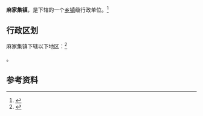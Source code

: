 {{中国乡级行政区|62/11/23/107/000}}

'''麻家集镇'''，是{{PRC admin/fullname|62/11/23/107/000|3}}下辖的一个[[乡镇|乡镇]]级行政单位。<ref>{{PRC admin/ref sgc|{{PRC admin/parent|62/11/23/107/000}}}}</ref>

== 行政区划 ==

麻家集镇下辖以下地区：<ref>{{PRC admin/ref sgc|62/11/23/107/000}}</ref>

{{PRC admin/children|62/11/23/107/000}}。

== 参考资料 ==

{{reflist}}

{{行政区划小作品}}
{{PRC admin/navcat|62/11/23/107/000}}